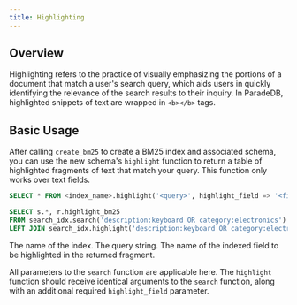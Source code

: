 ```yaml
---
title: Highlighting
---
```


## Overview

Highlighting refers to the practice of visually emphasizing the portions of a document that match a user's
search query, which aids users in quickly identifying the relevance of the search results to
their inquiry. In ParadeDB, highlighted snippets of text are wrapped in `<b></b>` tags.

## Basic Usage

After calling `create_bm25` to create a BM25 index and associated schema, you can use the new schema's `highlight` function
to return a table of highlighted fragments of text that match your query. This function only works over text fields.

```sql
SELECT * FROM <index_name>.highlight('<query>', highlight_field => '<field_name>');
```

<Accordion title="Example Usage">

```sql
SELECT s.*, r.highlight_bm25
FROM search_idx.search('description:keyboard OR category:electronics') as s
LEFT JOIN search_idx.highlight('description:keyboard OR category:electronics', highlight_field => 'description') as r ON s.id = r.id;
```

</Accordion>

<ParamField body="index_name" required>
  The name of the index.
</ParamField>
<ParamField body="query" required>
  The query string.
</ParamField>
<ParamField body="field_name" required>
  The name of the indexed field to be highlighted in the returned fragment.
</ParamField>

All parameters to the `search` function are applicable here. The `highlight` function should receive identical
arguments to the `search` function, along with an additional required `highlight_field` parameter.
